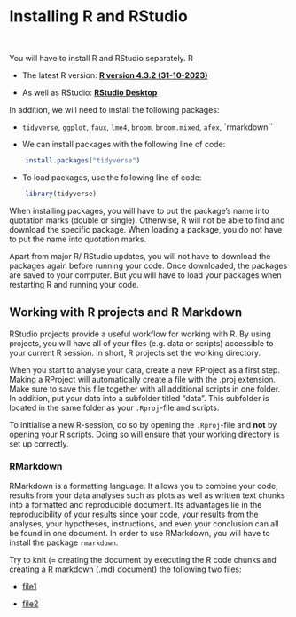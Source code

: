 # Installing R and RStudio

\

You will have to install R and RStudio separately. R

-   The latest R version: [**R version 4.3.2 (31-10-2023)**](https://cran.rstudio.com/)

-   As well as RStudio: [**RStudio Desktop**](https://posit.co/download/rstudio-desktop/)

In addition, we will need to install the following packages:

-   `tidyverse`, `ggplot`, `faux`, `lme4`, `broom`, `broom.mixed`, `afex`, `rmarkdown``

-   We can install packages with the following line of code:

```r
    install.packages("tidyverse")
```

-   To load packages, use the following line of code:

```r
    library(tidyverse)
```

::: {.callout-warning appearance="simple"}
When installing packages, you will have to put the package's name into quotation marks (double or single). Otherwise, R will not be able to find and download the specific package. When loading a package, you do not have to put the name into quotation marks.
:::

::: {.callout-important appearance="simple"}
Apart from major R/ RStudio updates, you will not have to download the packages again before running your code. Once downloaded, the packages are saved to your computer. But you will have to load your packages when restarting R and running your code.
:::

## Working with R projects and R Markdown

RStudio projects provide a useful workflow for working with R. By using projects, you will have all of your files (e.g. data or scripts) accessible to your current R session. In short, R projects set the working directory.

::: {.callout-tip appearance="simple"}
When you start to analyse your data, create a new RProject as a first step. Making a RProject will automatically create a file with the .proj extension. Make sure to save this file together with all additional scripts in one folder. In addition, put your data into a subfolder titled "data". This subfolder is located in the same folder as your `.Rproj`-file and scripts.
:::

::: {.callout-caution appearance="simple"}
To initialise a new R-session, do so by opening the `.Rproj`-file and **not** by opening your R scripts. Doing so will ensure that your working directory is set up correctly.
:::


### RMarkdown

RMarkdown is a formatting language. It allows you to combine your code, results from your data analyses such as plots as well as written text chunks into a formatted and reproducible document. Its advantages lie in the reproducibility of your results since your code, your results from the analyses, your hypotheses, instructions, and even your conclusion can all be found in one document. In order to use RMarkdown, you will have to install the package `rmarkdown`.

Try to knit (= creating the document by executing the R code chunks and creating a R markdown (.md) document) the following two files:

- [file1](/downloadable_files/faux-stub.Rmd) 

- [file2](/downloadable_files/mixed-stub.Rmd)


